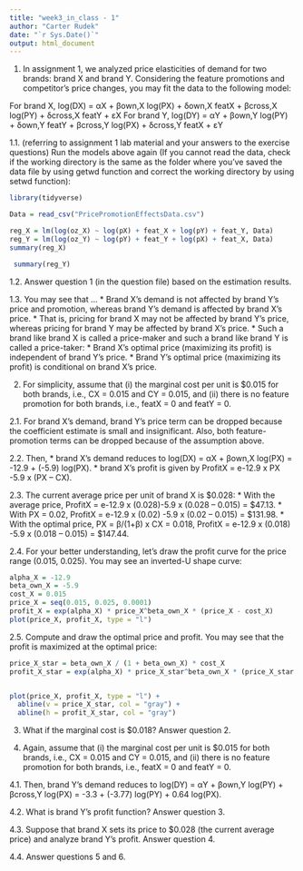 ```yaml
---
title: "week3_in_class - 1"
author: "Carter Rudek"
date: "`r Sys.Date()`"
output: html_document
---
```



1. In assignment 1, we analyzed price elasticities of demand for two brands: brand X and brand Y. Considering the feature promotions and competitor’s price changes, you may fit the data to the following model:

For brand X, log(DX) = αX + βown,X log(PX) + δown,X featX + βcross,X log(PY) + δcross,X featY + εX
For brand Y, log(DY) = αY + βown,Y log(PY) + δown,Y featY + βcross,Y log(PX) + δcross,Y featX + εY

1.1. (referring to assignment 1 lab material and your answers to the exercise questions) Run the models above again (If you cannot read the data, check if the working directory is the same as the folder where you’ve saved the data file by using getwd function and correct the working directory by using setwd function):


```r
library(tidyverse)
```

```r
Data = read_csv("PricePromotionEffectsData.csv")
```

```r
reg_X = lm(log(oz_X) ~ log(pX) + feat_X + log(pY) + feat_Y, Data)
reg_Y = lm(log(oz_Y) ~ log(pY) + feat_Y + log(pX) + feat_X, Data)
summary(reg_X)
```
```r
 summary(reg_Y)
```

1.2. Answer question 1 (in the question file) based on the estimation results.

1.3. You may see that …
* Brand X’s demand is not affected by brand Y’s price and promotion, whereas brand Y’s demand is affected by brand X’s price.
* That is, pricing for brand X may not be affected by brand Y’s price, whereas pricing for brand Y may be affected by brand X’s price.
* Such a brand like brand X is called a price-maker and such a brand like brand Y is called a price-taker:
  * Brand X’s optimal price (maximizing its profit) is independent of brand Y’s price.
  * Brand Y’s optimal price (maximizing its profit) is conditional on brand X’s price.

2. For simplicity, assume that (i) the marginal cost per unit is $0.015 for both brands, i.e., CX = 0.015 and CY = 0.015, and (ii) there is no feature promotion for both brands, i.e., featX = 0 and featY = 0.

2.1. For brand X’s demand, brand Y’s price term can be dropped because the coefficient estimate is small and insignificant. Also, both feature-promotion terms can be dropped because of the assumption above.

2.2. Then,
* brand X’s demand reduces to log(DX) = αX + βown,X log(PX) = -12.9 + (-5.9) log(PX).
* brand X’s profit is given by ProfitX = e-12.9 x PX -5.9 x (PX – CX).

2.3. The current average price per unit of brand X is $0.028:
* With the average price, ProfitX = e-12.9 x (0.028)-5.9 x (0.028 – 0.015) = $47.13.
* With PX = 0.02, ProfitX = e-12.9 x (0.02) -5.9 x (0.02 – 0.015) = $131.98.
* With the optimal price, PX = β/(1+β) x CX = 0.018, ProfitX = e-12.9 x (0.018) -5.9 x (0.018 – 0.015) = $147.44.

2.4. For your better understanding, let’s draw the profit curve for the price range (0.015, 0.025). You may see an inverted-U shape curve:




```r
alpha_X = -12.9
beta_own_X = -5.9
cost_X = 0.015
price_X = seq(0.015, 0.025, 0.0001)
profit_X = exp(alpha_X) * price_X^beta_own_X * (price_X - cost_X)
plot(price_X, profit_X, type = "l")
```


2.5. Compute and draw the optimal price and profit. You may see that the profit is maximized at the optimal price:

```r
price_X_star = beta_own_X / (1 + beta_own_X) * cost_X
profit_X_star = exp(alpha_X) * price_X_star^beta_own_X * (price_X_star - cost_X)


plot(price_X, profit_X, type = "l") +
  abline(v = price_X_star, col = "gray") +
  abline(h = profit_X_star, col = "gray")
```

3. What if the marginal cost is $0.018? Answer question 2.

4. Again, assume that (i) the marginal cost per unit is $0.015 for both brands, i.e., CX = 0.015 and CY = 0.015, and (ii) there is no feature promotion for both brands, i.e., featX = 0 and featY = 0.

4.1. Then, brand Y’s demand reduces to log(DY) = αY + βown,Y log(PY) + βcross,Y log(PX) = -3.3 + (-3.77) log(PY) + 0.64 log(PX).

4.2. What is brand Y’s profit function? Answer question 3.

4.3. Suppose that brand X sets its price to $0.028 (the current average price) and analyze brand Y’s profit. Answer question 4.

4.4. Answer questions 5 and 6.


